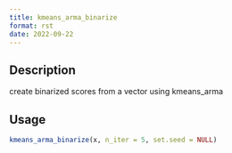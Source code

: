 ```yaml
--- 
title: kmeans_arma_binarize 
format: rst 
date: 2022-09-22 
--- 
```


## Description

create binarized scores from a vector using kmeans_arma


## Usage

```r
kmeans_arma_binarize(x, n_iter = 5, set.seed = NULL)
```


